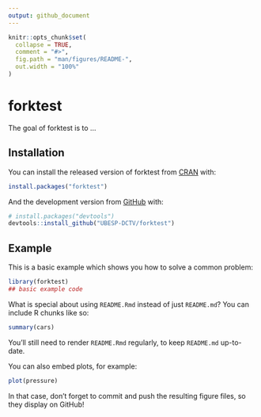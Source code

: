```yaml
---
output: github_document
---
```


<!-- README.md is generated from README.Rmd. Please edit that file -->

```r
knitr::opts_chunk$set(
  collapse = TRUE,
  comment = "#>",
  fig.path = "man/figures/README-",
  out.width = "100%"
)
```

# forktest

<!-- badges: start -->
<!-- badges: end -->

The goal of forktest is to ...

## Installation

You can install the released version of forktest from [CRAN](https://CRAN.R-project.org) with:

``` r
install.packages("forktest")
```

And the development version from [GitHub](https://github.com/) with:

``` r
# install.packages("devtools")
devtools::install_github("UBESP-DCTV/forktest")
```
## Example

This is a basic example which shows you how to solve a common problem:

```r
library(forktest)
## basic example code
```

What is special about using `README.Rmd` instead of just `README.md`? You can include R chunks like so:

```r
summary(cars)
```

You'll still need to render `README.Rmd` regularly, to keep `README.md` up-to-date.

You can also embed plots, for example:

```r
plot(pressure)
```

In that case, don't forget to commit and push the resulting figure files, so they display on GitHub!

